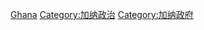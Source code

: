 {{Commonscat|International relations of Ghana}}

[[Category:非洲各国外交|Ghana]]
[[Category:加纳政治|Category:加纳政治]]
[[Category:加纳政府|Category:加纳政府]]